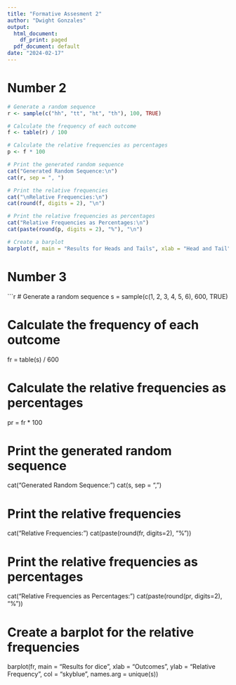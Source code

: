 ---
title: "Formative Assesment 2"
author: "Dwight Gonzales"
output:
  html_document:
    df_print: paged
  pdf_document: default
date: "2024-02-17"
---

# Number 2

```{r}
# Generate a random sequence
r <- sample(c("hh", "tt", "ht", "th"), 100, TRUE)

# Calculate the frequency of each outcome
f <- table(r) / 100

# Calculate the relative frequencies as percentages
p <- f * 100

# Print the generated random sequence
cat("Generated Random Sequence:\n")
cat(r, sep = ", ")

# Print the relative frequencies
cat("\nRelative Frequencies:\n")
cat(round(f, digits = 2), "\n")

# Print the relative frequencies as percentages
cat("Relative Frequencies as Percentages:\n")
cat(paste(round(p, digits = 2), "%"), "\n")

# Create a barplot
barplot(f, main = "Results for Heads and Tails", xlab = "Head and Tail", ylab = "Frequency", col = c("red", "blue", "green", "purple"), names.arg = c("hh", "tt", "ht", "th"))
```

# Number 3

```{r}
# Generate a random sequence
s = sample(c(1, 2, 3, 4, 5, 6), 600, TRUE)

# Calculate the frequency of each outcome
fr = table(s) / 600

# Calculate the relative frequencies as percentages
pr = fr * 100

# Print the generated random sequence
cat("Generated Random Sequence:")
cat(s, sep = ", ")

# Print the relative frequencies
cat("Relative Frequencies:")
cat(paste(round(fr, digits=2), "%"))

# Print the relative frequencies as percentages
cat("Relative Frequencies as Percentages:")
cat(paste(round(pr, digits=2), "%"))

# Create a barplot for the relative frequencies
barplot(fr, main = "Results for dice", xlab = "Outcomes", ylab = "Relative Frequency", col = "skyblue", names.arg = unique(s))